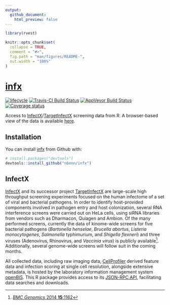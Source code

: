 ```yaml
---
output:
  github_document:
    html_preview: false
---
```


<!-- README.md is generated from README.Rmd. Please edit that file -->
<!-- build with rmarkdown::render("README.Rmd") -->

```r
library(rvest)

knitr::opts_chunk$set(
  collapse = TRUE,
  comment = "#>",
  fig.path = "man/figures/README-",
  out.width = "100%"
)
```
# [infx](https://nbenn.github.io/infx)

[![lifecycle](https://img.shields.io/badge/lifecycle-maturing-blue.svg)](https://img.shields.io/badge/lifecycle-maturing-blue.svg)
[![Travis-CI Build Status](https://travis-ci.org/nbenn/infx.svg?branch=master)](https://travis-ci.org/nbenn/infx)
[![AppVeyor Build Status](https://ci.appveyor.com/api/projects/status/github/nbenn/infx?branch=master&svg=true)](https://ci.appveyor.com/project/nbenn/infx)
[![Coverage status](https://codecov.io/gh/nbenn/infx/branch/master/graph/badge.svg)](https://codecov.io/github/nbenn/infx?branch=master)

Access to [InfectX](http://www.infectx.ch)/[TargetInfectX](https://www.targetinfectx.ch) screening data from R. A browser-based view of the data is available [here](http://www.infectx.ch/databrowser).

## Installation

You can install [infx](https://nbenn.github.io/infx) from Github with:

```r
# install.packages("devtools")
devtools::install_github("nbenn/infx")
```

## InfectX

[InfectX](http://www.infectx.ch) and its successor project [TargetInfectX](https://www.targetinfectx.ch) are large-scale high throughput screening experiments focused on the human infectome of a set of viral and bacterial pathogens. In order to identify host-provided components involved in pathogen entry and host colonization, several RNA interference screens were carried out on HeLa cells, using siRNA libraries from vendors such as Dharmacon, Quiagen and Ambion. Of the many performed screens, currently the data of kinome-wide screens for five bacterial pathogens (*Bartonella henselae*, *Brucella abortus*, *Listeria monocytogenes*, *Salmonella* typhimurium, and *Shigella flexneri*) and three viruses (Adenovirus, Rhinovirus, and *Vaccinia virus*) is publicly available[^1]. Additionally, several genome-wide screens will follow suit in the coming months.

All collected data, including raw imaging data, [CellProfiler](http://cellprofiler.org) derived feature data and infection scoring at single cell resolution, alongside extensive metadata, is hosted by the laboratory information management system [openBIS](https://wiki-bsse.ethz.ch/display/bis/Home). This R package provides access to its [JSON-RPC API](https://wiki-bsse.ethz.ch/display/openBISDoc1304/openBIS+JSON+API), facilitating data searches and downloads.

[^1]: [*BMC Genomics* 2014 **15**:1162](https://doi.org/10.1186/1471-2164-15-1162)
